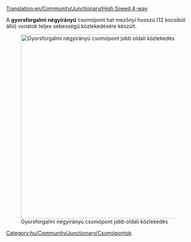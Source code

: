 [[Translation:en/Community/Junctionary/High Speed 4-way]]

{{hu/Community/Junctionary/Csomópontmenü}}
A '''gyorsforgalmi négyirányú''' csomópont hat mezőnyi hosszú (12 kocsiból álló) vonatok teljes sebességű közlekedésére készült.

[[File:en/Community/Junctionary/High Speed 4-way.png|none|thumb|500px|Gyorsforgalmi négyirányú csomópont jobb oldali közlekedés]]

{{hu/Community/Junctionary/Csomópontok tulajdonságai|Magas|4|1|0|6|1|1|1|1|0|0|0||Vonat lerobbanása csak a saját pályájára hat.|
* Magas forgalom kezelésére képes.
* 38x38 mezőnyi területet foglal el.
* Bővíthető, ha hosszabb vonatok miatt szükséges.
* A hosszú átlós jobbra tartó pálya beljebb is elhelyezhető, hogy megtakarítsunk némi helyet.
* Építéséhez a "Copy and paste" patch használható.
}}

[[Category:hu/Community/Junctionary/Csomópontok]]